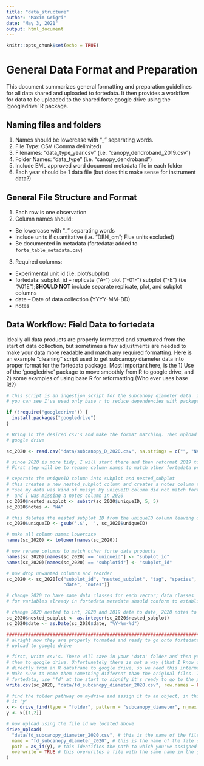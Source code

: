 ```yaml
---
title: "data_structure"
author: "Maxim Grigri"
date: "May 3, 2021"
output: html_document
---
```


```r
knitr::opts_chunk$set(echo = TRUE)
```

# General Data Format and Preparation

This document summarizes general formatting and preparation guidelines for all data
shared and uploaded to fortedata. It then provides a workflow for data to be uploaded 
to the shared forte google drive using the 'googledrive' R package.

## Naming files and folders

1. Names should be lowercase with "_" separating words.
2. File Type: CSV (Comma delimited)
3. Filenames: "data_type_year.csv" (i.e. "canopy_dendroband_2019.csv")
4. Folder Names: "data_type" (i.e. "canopy_dendroband")
5. Include EML approved word document metadata file in each folder
5. Each year should be 1 data file (but does this make sense for instrument data?)

## General File Structure and Format

1. Each row is one observation
2. Column names should:
  + Be lowercase with "_" separating words 
  + Include units if quantitative (i.e. "DBH_cm"; Flux units excluded)
  + Be documented in metadata (fortedata: added to `forte_table_metadata.csv`) 
3. Required columns:
  + Experimental unit id (i.e. plot/subplot)
  + fortedata: subplot_id -- replicate ("A-") plot ("-01-") subplot ("-E") (i.e   "A01E");**SHOULD NOT** include separate replicate, plot, and subplot columns
  + date -- Date of data collection (YYYY-MM-DD)
  + notes

## Data Workflow: Field Data to fortedata 

Ideally all data products are properly formatted and structured from the start of 
data collection, but sometimes a few adjustments are needed to make your data more readable and match any required formatting. Here is an example "cleaning" script used to 
get subcanopy diameter data into proper format for the fortedata package. Most important here, is the 1) Use of the 'googledrive' package to move smoothly from R to google drive, and 2) some examples of using base R for reformatting (Who ever uses base R!?)

```r
# this script is an ingestion script for the subcanopy diameter data. In this example, 
# you can see I've used only base r to reduce dependencies with packages like dplyr

if (!require("googledrive")) {
  install.packages("googledrive")
}

# Bring in the desired csv's and make the format matching. Then upload them to 
# google drive 

sc_2020 <- read.csv("data/subcanopy_D_2020.csv", na.strings = c("", "NA"))

# since 2020 is more tidy, I will start there and then reformat 2019 to match it 
# First step will be to rename column names to match other fortedata products 

# seperate the uniqueID column into subplot and nested_subplot
# this creates a new nested_subplot column and creates a notes column to match 2019
# *see my data was kind of messy! My uniqueID column did not match fortedata requirements
#  and I was missing a notes column in 2020
sc_2020$nested_subplot <- substr(sc_2020$uniqueID, 5, 5)
sc_2020$notes <- "NA"

# this deletes the nested subplot ID from the uniqueID column leaving only the subplot_id
sc_2020$uniqueID <- gsub('.$', '', sc_2020$uniqueID)

# make all column names lowercase 
names(sc_2020) <- tolower(names(sc_2020))

# now rename columns to match other forte data products
names(sc_2020)[names(sc_2020) == "uniqueid"] <- "subplot_id"
names(sc_2020)[names(sc_2020) == "subplotid"] <- "subplot_id"

# now drop unwanted columns and reorder 
sc_2020 <- sc_2020[c("subplot_id", "nested_subplot", "tag", "species", "dbh_mm", 
                     "date", "notes")]

# change 2020 to have same data classes for each vector; data classes 
# for variables already in fortedata metadata should conform to established classes 

# change 2020 nested to int, 2020 and 2019 date to date, 2020 notes to character
sc_2020$nested_subplot <- as.integer(sc_2020$nested_subplot)
sc_2020$date <- as.Date(sc_2020$date, "%Y-%m-%d")

#####################################################################################
# alright now they are properly formated and ready to go onto fortedata. 
# upload to google drive 

# first, write csv's. These will save in your 'data' folder and then you will upload
# them to google drive. Unfortunately there is not a way (that I know of...) to move
# directly from an R dataframe to google drive, so we need this intermediate step.
# Make sure to name them something different than the original files. In the case of 
# fortedata, use 'fd' at the start to signify it's ready to go to the package
write.csv(sc_2020, "data/fd_subcanopy_diameter_2020.csv", row.names = FALSE)

# find the folder pathway on mydrive and assign it to an object, in this case I called
# it 'y'
x <- drive_find(type = "folder", pattern = "subcanopy_diameter", n_max = 6)
y <- x[[1,2]]

# now upload using the file id we located above 
drive_upload(
  "data/fd_subcanopy_diameter_2020.csv", # this is the name of the file on your machine 
  name = "fd_subcanopy_diameter_2020", # this is the name of the file on googledrive
  path = as_id(y), # this identifies the path to which you've assigned the letter 'y'
  overwrite = TRUE # this overwrites a file with the same name in the googledrive
)

```